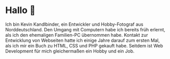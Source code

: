 # Hallo 👋

Ich bin Kevin Kandlbinder, ein Entwickler und Hobby-Fotograf aus Norddeutschland.
Den Umgang mit Computern habe ich bereits früh erlernt, als ich den ehemaligen Familien-PC übernommen habe.
Kontakt zur Entwicklung von Webseiten hatte ich einige Jahre darauf zum ersten Mal, als ich mir ein Buch zu HTML, CSS und PHP gekauft habe.
Seitdem ist Web Development für mich gleichermaßen ein Hobby und ein Job.
